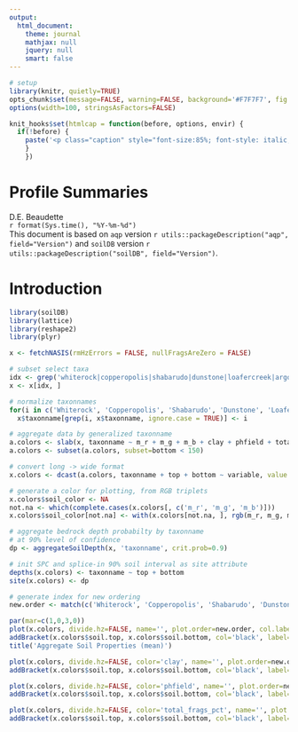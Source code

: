 ---
output:
  html_document:
    theme: journal
    mathjax: null
    jquery: null
    smart: false
---

```{r setup, echo=FALSE, results='hide'}
# setup
library(knitr, quietly=TRUE)
opts_chunk$set(message=FALSE, warning=FALSE, background='#F7F7F7', fig.align='center', fig.retina=1, dev='png', tidy=TRUE, verbose=FALSE)
options(width=100, stringsAsFactors=FALSE)

knit_hooks$set(htmlcap = function(before, options, envir) {
  if(!before) {
    paste('<p class="caption" style="font-size:85%; font-style: italic; font-weight: bold;">',options$htmlcap,"</p><hr>",sep="")
    }
    })
```



Profile Summaries
===============================
D.E. Beaudette
<br>
`r format(Sys.time(), "%Y-%m-%d")`
<br>
This document is based on `aqp` version `r utils::packageDescription("aqp", field="Version")` and `soilDB` version `r utils::packageDescription("soilDB", field="Version")`.


# Introduction


```{r load-packages}
library(soilDB)
library(lattice)
library(reshape2)
library(plyr)

x <- fetchNASIS(rmHzErrors = FALSE, nullFragsAreZero = FALSE)

# subset select taxa
idx <- grep('whiterock|copperopolis|shabarudo|dunstone|loafercreek|argonaut|crimeahouse|hennekenot', x$taxonname, ignore.case = TRUE)
x <- x[idx, ]

# normalize taxonnames
for(i in c('Whiterock', 'Copperopolis', 'Shabarudo', 'Dunstone', 'Loafercreek', 'Argonaut','Crimeahouse', 'Hennekenot'))
  x$taxonname[grep(i, x$taxonname, ignore.case = TRUE)] <- i

# aggregate data by generalized taxonname
a.colors <- slab(x, taxonname ~ m_r + m_g + m_b + clay + phfield + total_frags_pct, slab.fun=mean, na.rm=TRUE)
a.colors <- subset(a.colors, subset=bottom < 150)

# convert long -> wide format
x.colors <- dcast(a.colors, taxonname + top + bottom ~ variable, value.var = 'value')

# generate a color for plotting, from RGB triplets
x.colors$soil_color <- NA
not.na <- which(complete.cases(x.colors[, c('m_r', 'm_g', 'm_b')]))
x.colors$soil_color[not.na] <- with(x.colors[not.na, ], rgb(m_r, m_g, m_b))

# aggregate bedrock depth probabilty by taxonname
# at 90% level of confidence
dp <- aggregateSoilDepth(x, 'taxonname', crit.prob=0.9)

# init SPC and splice-in 90% soil interval as site attribute
depths(x.colors) <- taxonname ~ top + bottom
site(x.colors) <- dp

# generate index for new ordering
new.order <- match(c('Whiterock', 'Copperopolis', 'Shabarudo', 'Dunstone', 'Loafercreek', 'Argonaut', 'Crimeahouse', 'Hennekenot'), profile_id(x.colors))
```

```{r plots, fig.width=14, fig.height=6}
par(mar=c(1,0,3,0))
plot(x.colors, divide.hz=FALSE, name='', plot.order=new.order, col.label='Soil Color', lwd=1.25, axis.line.offset=-6, cex.depth.axis=1, cex.id=1)
addBracket(x.colors$soil.top, x.colors$soil.bottom, col='black', label='Pr(soil >= 90%)', label.cex=0.85)
title('Aggregate Soil Properties (mean)')

plot(x.colors, divide.hz=FALSE, color='clay', name='', plot.order=new.order, col.label='Clay Content (%)', lwd=1.25, axis.line.offset=-6, cex.depth.axis=1, cex.id=1)
addBracket(x.colors$soil.top, x.colors$soil.bottom, col='black', label='Pr(soil >= 90%)', label.cex=0.85)

plot(x.colors, divide.hz=FALSE, color='phfield', name='', plot.order=new.order, col.label='pH', lwd=1.25, axis.line.offset=-6, cex.depth.axis=1, cex.id=1)
addBracket(x.colors$soil.top, x.colors$soil.bottom, col='black', label='Pr(soil >= 90%)', label.cex=0.85)

plot(x.colors, divide.hz=FALSE, color='total_frags_pct', name='', plot.order=new.order, col.label='Total Rock Fragment Volume (%)', lwd=1.25, axis.line.offset=-6, cex.depth.axis=1, cex.id=1)
addBracket(x.colors$soil.top, x.colors$soil.bottom, col='black', label='Pr(soil >= 90%)', label.cex=0.85)
```

